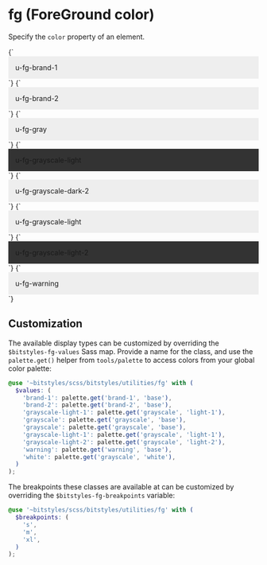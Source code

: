 
<Meta title="Utilities/color" />

# fg (ForeGround color)

Specify the `color` property of an element.

<Canvas>
  <Story name="brand-1">
    {`
      <div class="u-fg-brand-1" style="padding: 1em;background-color:#eee;">u-fg-brand-1</div>
    `}
  </Story>
  <Story name="brand-2">
    {`
      <div class="u-fg-brand-2" style="padding: 1em;background-color:#eee;">u-fg-brand-2</div>
    `}
  </Story>
  <Story name="gray">
    {`
      <div class="u-fg-gray" style="padding: 1em;background-color:#eee;">u-fg-gray</div>
    `}
  </Story>
  <Story name="grayscale-light">
    {`
      <div class="u-fg-grayscale-light" style="padding: 1em;background-color:#333;">u-fg-grayscale-light</div>
    `}
  </Story>
  <Story name="text">
    {`
      <div class="u-fg-grayscale-dark-2" style="padding: 1em;background-color:#eee;">u-fg-grayscale-dark-2</div>
    `}
  </Story>
  <Story name="grayscale-light-1">
    {`
      <div class="u-fg-grayscale-light" style="padding: 1em;background-color:#eee;">u-fg-grayscale-light</div>
    `}
  </Story>
  <Story name="grayscale-light-2">
    {`
      <div class="u-fg-grayscale-light-2" style="padding: 1em;background-color:#333;">u-fg-grayscale-light-2</div>
    `}
  </Story>
  <Story name="warning">
    {`
      <div class="u-fg-warning" style="padding: 1em;background-color:#eee;">u-fg-warning</div>
    `}
  </Story>
</Canvas>

## Customization

The available display types can be customized by overriding the `$bitstyles-fg-values` Sass map. Provide a name for the class, and use the `palette.get()` helper from `tools/palette` to access colors from your global color palette:

```scss
@use '~bitstyles/scss/bitstyles/utilities/fg' with (
  $values: (
    'brand-1': palette.get('brand-1', 'base'),
    'brand-2': palette.get('brand-2', 'base'),
    'grayscale-light-1': palette.get('grayscale', 'light-1'),
    'grayscale': palette.get('grayscale', 'base'),
    'grayscale': palette.get('grayscale', 'base'),
    'grayscale-light-1': palette.get('grayscale', 'light-1'),
    'grayscale-light-2': palette.get('grayscale', 'light-2'),
    'warning': palette.get('warning', 'base'),
    'white': palette.get('grayscale', 'white'),
  )
);
```

The breakpoints these classes are available at can be customized by overriding the `$bitstyles-fg-breakpoints` variable:

```scss
@use '~bitstyles/scss/bitstyles/utilities/fg' with (
  $breakpoints: (
    's',
    'm',
    'xl',
  )
);
```
